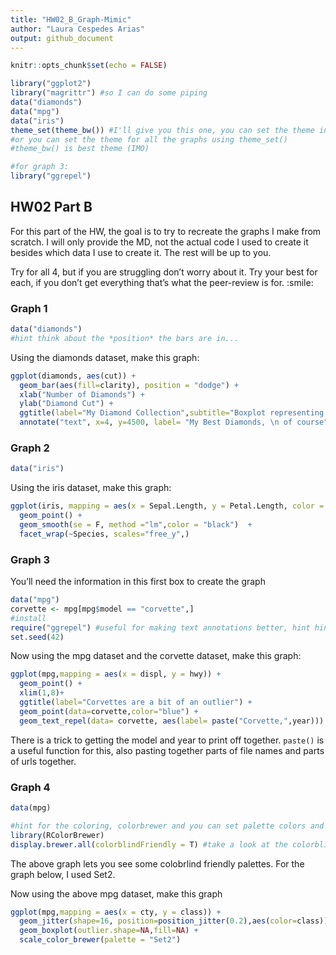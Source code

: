 ```yaml
---
title: "HW02_B_Graph-Mimic"
author: "Laura Cespedes Arias"
output: github_document
---
```


```r
knitr::opts_chunk$set(echo = FALSE)
```


```r
library("ggplot2")
library("magrittr") #so I can do some piping
data("diamonds")
data("mpg")
data("iris")
theme_set(theme_bw()) #I'll give you this one, you can set the theme individually for graphs
#or you can set the theme for all the graphs using theme_set()
#theme_bw() is best theme (IMO)

#for graph 3:
library("ggrepel")


```

## HW02 Part B

For this part of the HW, the goal is to try to recreate the graphs I make from scratch. I will only provide the MD, not the actual code I used to create it besides which data I use to create it. The rest will be up to you. 

Try for all 4, but if you are struggling don't worry about it. Try your best for each, if you don't get everything that's what the peer-review is for. :smile:


### Graph 1
```r
data("diamonds")
#hint think about the *position* the bars are in...
```


Using the diamonds dataset, make this graph:
```r

ggplot(diamonds, aes(cut)) + 
  geom_bar(aes(fill=clarity), position = "dodge") +
  xlab("Number of Diamonds") +
  ylab("Diamond Cut") +
  ggtitle(label="My Diamond Collection",subtitle="Boxplot representing the number of diamonds in my diamond collection \n by type of cut quality and clarity of diamond") + theme(plot.title = element_text(hjust = 0.5, size = 14)) +
  annotate("text", x=4, y=4500, label= "My Best Diamonds, \n of course")

```

### Graph 2
```r
data("iris")
```

Using the iris dataset, make this graph:
```r

ggplot(iris, mapping = aes(x = Sepal.Length, y = Petal.Length, color = Species, shape =Species)) + 
  geom_point() + 
  geom_smooth(se = F, method ="lm",color = "black")  +
  facet_wrap(~Species, scales="free_y",)
```

### Graph 3
You'll need the information in this first box to create the graph
```r
data("mpg")
corvette <- mpg[mpg$model == "corvette",]
#install
require("ggrepel") #useful for making text annotations better, hint hint
set.seed(42)
```

Now using the mpg dataset and the corvette dataset, make this graph:

```r
ggplot(mpg,mapping = aes(x = displ, y = hwy)) + 
  geom_point() +
  xlim(1,8)+
  ggtitle(label="Corvettes are a bit of an outlier") +
  geom_point(data=corvette,color="blue") +
  geom_text_repel(data= corvette, aes(label= paste("Corvette,",year)))
```
There is a trick to getting the model and year to print off together. `paste()` is a useful function for this, also pasting together parts of file names and parts of urls together. 


### Graph 4 
```r
data(mpg)

#hint for the coloring, colorbrewer and you can set palette colors and make your graphs colorblind friendly
library(RColorBrewer)
display.brewer.all(colorblindFriendly = T) #take a look at the colorblindfriendly options
```

The above graph lets you see some colobrlind friendly palettes. For the graph below, I used Set2.

Now using the above mpg dataset, make this graph

```r
ggplot(mpg,mapping = aes(x = cty, y = class)) + 
  geom_jitter(shape=16, position=position_jitter(0.2),aes(color=class))+
  geom_boxplot(outlier.shape=NA,fill=NA) +
  scale_color_brewer(palette = "Set2")
```




